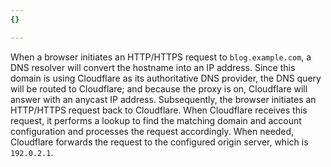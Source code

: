 ```yaml
---
{}

---
```


When a browser initiates an HTTP/HTTPS request to `blog.example.com`, a DNS resolver will convert the hostname into an IP address. Since this domain is using Cloudflare as its authoritative DNS provider, the DNS query will be routed to Cloudflare; and because the proxy is on, Cloudflare will answer with an anycast IP address. Subsequently, the browser initiates an HTTP/HTTPS request back to Cloudflare. When Cloudflare receives this request, it performs a lookup to find the matching domain and account configuration and processes the request accordingly. When needed, Cloudflare forwards the request to the configured origin server, which is `192.0.2.1`.